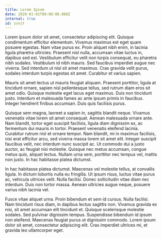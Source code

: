```yaml
---
title: Lorem Ipsum
date: 2020-01-01T00:00:00.000Z
internal: true
id: zsnjt
---
```


Lorem ipsum dolor sit amet, consectetur adipiscing elit. Quisque condimentum efficitur elementum. Vivamus maximus est eget quam posuere egestas. Nam vitae purus ex. Proin aliquet nibh enim, in lacinia ligula pharetra ultricies. Praesent nisl nulla, accumsan vitae luctus in, dapibus sed est. Vestibulum efficitur velit non turpis consequat, eu pharetra nibh sodales. Vestibulum id nibh mauris. Sed faucibus imperdiet augue nec viverra. Sed interdum ut nisl sit amet maximus. Cras gravida velit purus, sodales interdum turpis egestas sit amet. Curabitur et varius sapien.

Mauris sit amet lectus ut mauris feugiat aliquam. Praesent porttitor, ligula at tincidunt ornare, sapien nisl pellentesque tellus, sed rutrum diam eros sit amet odio. Quisque molestie eget lacus eget maximus. Duis non tincidunt justo. Interdum et malesuada fames ac ante ipsum primis in faucibus. Integer hendrerit finibus accumsan. Duis quis facilisis purus.

Quisque sem magna, laoreet a sapien in, sagittis blandit neque. Vivamus venenatis vitae lorem sit amet consequat. Aenean malesuada ornare ante. Nam blandit, tortor eget suscipit facilisis, ligula diam dignissim ex, ac fermentum dui mauris in tortor. Praesent venenatis eleifend lacinia. Curabitur rutrum nisl et ornare tempor. Nam blandit, mi in maximus facilisis, nisi erat efficitur arcu, sed viverra massa lorem sit amet elit. Integer suscipit faucibus velit, nec interdum nunc suscipit ac. Ut commodo dui a justo auctor, ac feugiat nisi molestie. Quisque nec metus accumsan, congue metus quis, aliquet lectus. Nullam urna sem, porttitor nec tempus vel, mattis non justo. In hac habitasse platea dictumst.

In hac habitasse platea dictumst. Maecenas vel molestie tellus, at convallis ligula. In dictum lobortis nulla eu fringilla. Ut ipsum risus, luctus vitae purus ac, vehicula ultrices velit. Nulla facilisi. Donec sollicitudin vitae diam nec interdum. Duis non tortor massa. Aenean ultricies augue neque, posuere varius nibh lacinia vel.

Fusce vitae aliquet urna. Proin bibendum et sem id cursus. Nulla facilisi. Nam tincidunt risus diam, in dapibus lectus sagittis non. Vivamus gravida ex nisi, sit amet accumsan elit tincidunt et. Quisque scelerisque molestie sodales. Sed pulvinar dignissim tempus. Suspendisse bibendum id ipsum non eleifend. Maecenas feugiat purus ut dignissim commodo. Lorem ipsum dolor sit amet, consectetur adipiscing elit. Cras imperdiet ultrices mi, et gravida leo ullamcorper eget.
